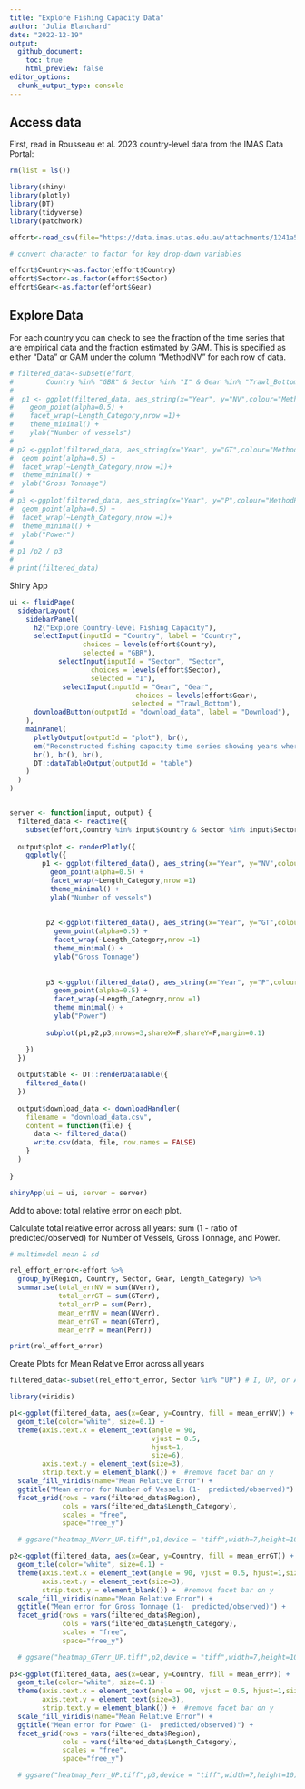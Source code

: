 ```yaml
---
title: "Explore Fishing Capacity Data"
author: "Julia Blanchard"
date: "2022-12-19"
output: 
  github_document:
    toc: true
    html_preview: false
editor_options: 
  chunk_output_type: console
---
```


## Access data

First, read in Rousseau et al. 2023 country-level data from  the IMAS Data Portal:

```r

rm(list = ls())

library(shiny)
library(plotly)
library(DT)
library(tidyverse)
library(patchwork)

effort<-read_csv(file="https://data.imas.utas.edu.au/attachments/1241a51d-c8c2-4432-aa68-3d2bae142794/CapacityCountryLevel_Detailed.csv")[,-1]

# convert character to factor for key drop-down variables

effort$Country<-as.factor(effort$Country)
effort$Sector<-as.factor(effort$Sector)
effort$Gear<-as.factor(effort$Gear)

```

## Explore Data

For each country you can check to see the fraction of the time series that are empirical data and the fraction estimated by GAM. This is specified as either "Data" or GAM under the column "MethodNV" for each row of data.

```r

# filtered_data<-subset(effort,
#        Country %in% "GBR" & Sector %in% "I" & Gear %in% "Trawl_Bottom")
# 
#  p1 <- ggplot(filtered_data, aes_string(x="Year", y="NV",colour="MethodNV")) +
#    geom_point(alpha=0.5) +
#    facet_wrap(~Length_Category,nrow =1)+
#    theme_minimal() +
#    ylab("Number of vessels")
# 
# p2 <-ggplot(filtered_data, aes_string(x="Year", y="GT",colour="MethodGT")) +
#  geom_point(alpha=0.5) +
#  facet_wrap(~Length_Category,nrow =1)+
#  theme_minimal() +
#  ylab("Gross Tonnage")
# 
# p3 <-ggplot(filtered_data, aes_string(x="Year", y="P",colour="MethodP")) +
#  geom_point(alpha=0.5) +
#  facet_wrap(~Length_Category,nrow =1)+
#  theme_minimal() +
#  ylab("Power")
# 
# p1 /p2 / p3
# 
# print(filtered_data)


```

####### Shiny App

```r

ui <- fluidPage(
  sidebarLayout(
    sidebarPanel(
      h2("Explore Country-level Fishing Capacity"),
      selectInput(inputId = "Country", label = "Country",
                  choices = levels(effort$Country),
                  selected = "GBR"),
            selectInput(inputId = "Sector", "Sector",
                    choices = levels(effort$Sector),
                    selected = "I"),
             selectInput(inputId = "Gear", "Gear",
                               choices = levels(effort$Gear),
                              selected = "Trawl_Bottom"),
      downloadButton(outputId = "download_data", label = "Download"),
    ),
    mainPanel(
      plotlyOutput(outputId = "plot"), br(),
      em("Reconstructed fishing capacity time series showing years where original data and estimated values were used to estimate fishing effort"),
      br(), br(), br(),
      DT::dataTableOutput(outputId = "table")
    )
  )
)


server <- function(input, output) {
  filtered_data <- reactive({
    subset(effort,Country %in% input$Country & Sector %in% input$Sector & Gear %in% input$Gear)})
  
  output$plot <- renderPlotly({
    ggplotly({
        p1 <- ggplot(filtered_data(), aes_string(x="Year", y="NV",colour="MethodNV")) +
          geom_point(alpha=0.5) +
          facet_wrap(~Length_Category,nrow =1)
          theme_minimal() +
          ylab("Number of vessels")
   
 
         p2 <-ggplot(filtered_data(), aes_string(x="Year", y="GT",colour="MethodGT")) +
           geom_point(alpha=0.5) +
           facet_wrap(~Length_Category,nrow =1)
           theme_minimal() +
           ylab("Gross Tonnage")
       
 
         p3 <-ggplot(filtered_data(), aes_string(x="Year", y="P",colour="MethodP")) +
           geom_point(alpha=0.5) +
           facet_wrap(~Length_Category,nrow =1)
           theme_minimal() +
           ylab("Power")
     
         subplot(p1,p2,p3,nrows=3,shareX=F,shareY=F,margin=0.1)

    })
  })
  
  output$table <- DT::renderDataTable({
    filtered_data()
  })
  
  output$download_data <- downloadHandler(
    filename = "download_data.csv",
    content = function(file) {
      data <- filtered_data()
      write.csv(data, file, row.names = FALSE)
    }
  )
  
}

shinyApp(ui = ui, server = server)


```

Add to above:  total relative error on each plot.

Calculate total relative error across all years: sum (1 - ratio of predicted/observed) for Number of Vessels, Gross Tonnage, and Power.

```r

# multimodel mean & sd

rel_effort_error<-effort %>% 
  group_by(Region, Country, Sector, Gear, Length_Category) %>%
  summarise(total_errNV = sum(NVerr), 
            total_errGT = sum(GTerr),
            total_errP = sum(Perr),
            mean_errNV = mean(NVerr), 
            mean_errGT = mean(GTerr),
            mean_errP = mean(Perr))

print(rel_effort_error)

```

Create Plots for Mean Relative Error across all years

```r

filtered_data<-subset(rel_effort_error, Sector %in% "UP") # I, UP, or APW

library(viridis)

p1<-ggplot(filtered_data, aes(x=Gear, y=Country, fill = mean_errNV)) +
  geom_tile(color="white", size=0.1) +
  theme(axis.text.x = element_text(angle = 90, 
                                   vjust = 0.5, 
                                   hjust=1,
                                   size=6),
        axis.text.y = element_text(size=3),
        strip.text.y = element_blank()) +  #remove facet bar on y
  scale_fill_viridis(name="Mean Relative Error") +
  ggtitle("Mean error for Number of Vessels (1-  predicted/observed)") +
  facet_grid(rows = vars(filtered_data$Region),
             cols = vars(filtered_data$Length_Category), 
             scales = "free", 
             space="free_y") 

  # ggsave("heatmap_NVerr_UP.tiff",p1,device = "tiff",width=7,height=10)

p2<-ggplot(filtered_data, aes(x=Gear, y=Country, fill = mean_errGT)) +
  geom_tile(color="white", size=0.1) +
  theme(axis.text.x = element_text(angle = 90, vjust = 0.5, hjust=1,size=6),
        axis.text.y = element_text(size=3), 
        strip.text.y = element_blank()) +  #remove facet bar on y
  scale_fill_viridis(name="Mean Relative Error") +
  ggtitle("Mean error for Gross Tonnage (1-  predicted/observed)") +
  facet_grid(rows = vars(filtered_data$Region),
             cols = vars(filtered_data$Length_Category), 
             scales = "free", 
             space="free_y") 

  # ggsave("heatmap_GTerr_UP.tiff",p2,device = "tiff",width=7,height=10)
  
p3<-ggplot(filtered_data, aes(x=Gear, y=Country, fill = mean_errP)) +
  geom_tile(color="white", size=0.1) +
  theme(axis.text.x = element_text(angle = 90, vjust = 0.5, hjust=1,size=6),
        axis.text.y = element_text(size=3),
        strip.text.y = element_blank()) +  #remove facet bar on y
  scale_fill_viridis(name="Mean Relative Error") +
  ggtitle("Mean error for Power (1-  predicted/observed)") +
  facet_grid(rows = vars(filtered_data$Region),
             cols = vars(filtered_data$Length_Category), 
             scales = "free", 
             space="free_y") 

  # ggsave("heatmap_Perr_UP.tiff",p3,device = "tiff",width=7,height=10)

```
